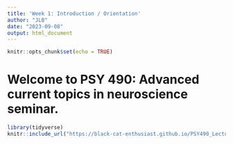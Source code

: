 ```yaml
---
title: 'Week 1: Introduction / Orientation'
author: "JLB"
date: "2023-09-08"
output: html_document
---
```


```r
knitr::opts_chunk$set(echo = TRUE)
```

# Welcome to PSY 490: Advanced current topics in neuroscience seminar.

```r
library(tidyverse)
knitr::include_url("https://black-cat-enthusiast.github.io/PSY490_Lecture_Slides/#7")
```

